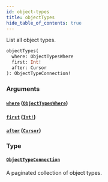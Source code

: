 ```yaml
---
id: object-types
title: objectTypes
hide_table_of_contents: true
---
```



List all object types.

```graphql
objectTypes(
  where: ObjectTypesWhere
  first: Int!
  after: Cursor
): ObjectTypeConnection!
```


### Arguments

#### [`where`](#) ([`ObjectTypesWhere`](/docs/directory-guide/graphql/reference/schema/inputs/object-types-where))




#### [`first`](#) ([`Int!`](/docs/directory-guide/graphql/reference/schema/scalars/int))




#### [`after`](#) ([`Cursor`](/docs/directory-guide/graphql/reference/schema/scalars/cursor))




### Type

#### [`ObjectTypeConnection`](/docs/directory-guide/graphql/reference/schema/objects/object-type-connection)

A paginated collection of object types.




